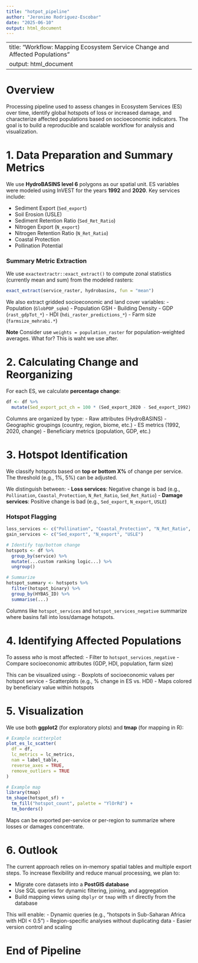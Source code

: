 ```yaml
---
title: "hotpot_pipeline"
author: "Jeronimo Rodriguez-Escobar"
date: "2025-06-10"
output: html_document
---
```


---
title: "Workflow: Mapping Ecosystem Service Change and Affected Populations"
output: html_document
---

# Overview

Processing pipeline used to assess changes in Ecosystem Services (ES) over time, identify global hotspots of loss or increased damage, and characterize affected populations based on socioeconomic indicators. The goal is to build a reproducible and scalable workflow for analysis and visualization.

# 1. Data Preparation and Summary Metrics

We use **HydroBASINS level 6** polygons as our spatial unit. ES variables were modeled using InVEST for the years **1992** and **2020**. Key services include:

- Sediment Export (`Sed_export`)
- Soil Erosion (USLE)
- Sediment Retention Ratio (`Sed_Ret_Ratio`)
- Nitrogen Export (`N_export`)
- Nitrogen Retention Ratio (`N_Ret_Ratio`)
- Coastal Protection
- Pollination Potential

### Summary Metric Extraction
We use `exactextractr::exact_extract()` to compute zonal statistics (currently mean and sum) from the modeled rasters:

```r
exact_extract(service_raster, hydrobasins, fun = "mean")
```

We also extract gridded socioeconomic and land cover variables:
- Population (`GlobPOP_sqkm`)
- Population GSH
- Building Density
- GDP (`rast_gdpTot_*`)
- HDI (`hdi_raster_predictions_*`)
- Farm size (`farmsize_mehrabi.*`)

**Note**
Consider use `weights = population_raster` for population-weighted averages.
What for? This is waht we use after.

# 2. Calculating Change and Reorganizing

For each ES, we calculate **percentage change**:

```r
df <- df %>%
  mutate(Sed_export_pct_ch = 100 * (Sed_export_2020 - Sed_export_1992) / Sed_export_1992)
```

Columns are organized by type:
- Raw attributes (HydroBASINS)
- Geographic groupings (country, region, biome, etc.)
- ES metrics (1992, 2020, change)
- Beneficiary metrics (population, GDP, etc.)

# 3. Hotspot Identification

We classify hotspots based on **top or bottom X%** of change per service. The threshold (e.g., 1%, 5%) can be adjusted.

We distinguish between:
- **Loss services**: Negative change is bad (e.g., `Pollination`, `Coastal_Protection`, `N_Ret_Ratio`, `Sed_Ret_Ratio`)
- **Damage services**: Positive change is bad (e.g., `Sed_export`, `N_export`, `USLE`)

### Hotspot Flagging

```r
loss_services <- c("Pollination", "Coastal_Protection", "N_Ret_Ratio", "Sed_Ret_Ratio")
gain_services <- c("Sed_export", "N_export", "USLE")

# Identify top/bottom change
hotspots <- df %>%
  group_by(service) %>%
  mutate(...custom ranking logic...) %>%
  ungroup()

# Summarize
hotspot_summary <- hotspots %>%
  filter(hotspot_binary) %>%
  group_by(HYBAS_ID) %>%
  summarise(...)
```

Columns like `hotspot_services` and `hotspot_services_negative` summarize where basins fall into loss/damage hotspots.

# 4. Identifying Affected Populations

To assess *who* is most affected:
- Filter to `hotspot_services_negative`
- Compare socioeconomic attributes (GDP, HDI, population, farm size)

This can be visualized using:
- Boxplots of socioeconomic values per hotspot service
- Scatterplots (e.g., % change in ES vs. HDI)
- Maps colored by beneficiary value within hotspots

# 5. Visualization

We use both **ggplot2** (for exploratory plots) and **tmap** (for mapping in R):

```r
# Example scatterplot
plot_es_lc_scatter(
  df = df,
  lc_metrics = lc_metrics,
  nam = label_table,
  reverse_axes = TRUE,
  remove_outliers = TRUE
)

# Example map
library(tmap)
tm_shape(hotspot_sf) +
  tm_fill("hotspot_count", palette = "YlOrRd") +
  tm_borders()
```

Maps can be exported per-service or per-region to summarize where losses or damages concentrate.

# 6. Outlook

The current approach relies on in-memory spatial tables and multiple export steps. To increase flexibility and reduce manual processing, we plan to:

- Migrate core datasets into a **PostGIS database**
- Use SQL queries for dynamic filtering, joining, and aggregation
- Build mapping views using `dbplyr` or `tmap` with `sf` directly from the database

This will enable:
- Dynamic queries (e.g., "hotspots in Sub-Saharan Africa with HDI < 0.5")
- Region-specific analyses without duplicating data
- Easier version control and scaling

# End of Pipeline
